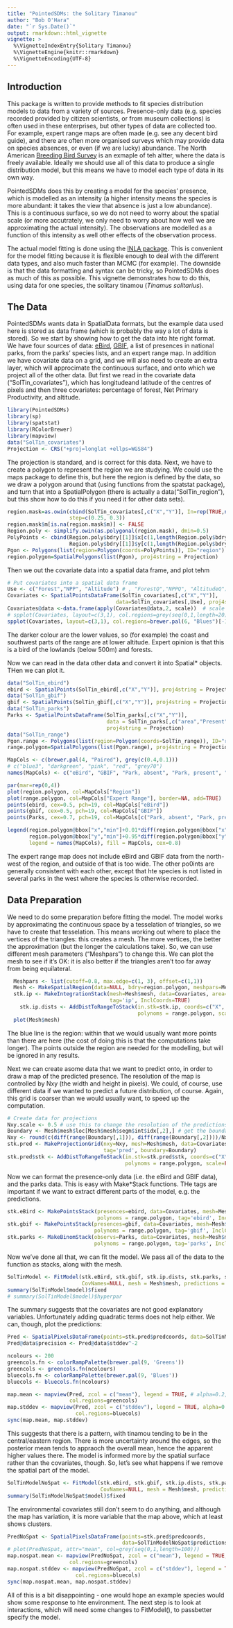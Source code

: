 ```yaml
---
title: "PointedSDMs: the Solitary Timanou"
author: "Bob O'Hara"
date: "`r Sys.Date()`"
output: rmarkdown::html_vignette
vignette: >
  %\VignetteIndexEntry{Solitary Timanou}
  %\VignetteEngine{knitr::rmarkdown}
  %\VignetteEncoding{UTF-8}
---
```


## Introduction

This package is written to provide methods to fit species distribution models to data from a variety of sources. Presence-only data (e.g. species recorded provided by citizen scientists, or from museum collections) is often used in these enterprises, but other types of data are collected too. For example, expert range maps are often made (e.g. see any decent bird guide), and there are often more organised surveys which may provide data on species absences, or even (if we are lucky) abundance. The North American [Breeding Bird Survey](https://www.pwrc.usgs.gov/bbs/) is an exmaple of teh altter, where the data is freely available. Ideally we should use all of this data to produce a single distribution model, but this means we have to model each type of data in its own way.

PointedSDMs does this by creating a model for the species' presence, which is modelled as an intensity (a higher intensity means the species is more abundant: it takes the view that absence is just a low abundance). This is a continuous surface, so we do not need to worry about the spatial scale (or more accutrately, we only need to worry about how well we are approximating the actual intensity). The observations are modelled as a function of this intensity as well other effects of the observation process. 

The actual model fitting is done using the [INLA package](http://www.r-inla.org/). This is convenient for the model fitting because it is flexible enough to deal with the different data types, and also much faster than MCMC (for example). The downside is that the data formatting and syntax can be tricky, so PointedSDMs does as much of this as possible. This vignette demonstrates how to do this, using data for one species, the solitary tinamou (*Tinamus solitarius*).

## The Data

PointedSDMs wants data in SpatialData formats, but the example data used here is stored as data frame (which is probably the way a lot of data is stored). So we start by showing how to get the data into hte right format. We have four sources of data: [eBird](http://ebird.org/content/ebird/), [GBIF](http://www.gbif.org/), a list of presences in national parks, from the parks' species lists, and an expert range map. In addition we have covariate data on a grid, and we will also need to create an extra layer, which will approcimate the continuous surface, and onto which we project all of the other data. But first we read in the covariate data ("SolTin_covariates"), which has longitudeand latitude of the centres of pixels and then three covariates: percentage of forest, Net Primary Productivity, and altitude.

```r

library(PointedSDMs)
library(sp)
library(spatstat)
library(RColorBrewer)
library(mapview)
data("SolTin_covariates")
Projection <- CRS("+proj=longlat +ellps=WGS84")
```

The projection is standard, and is correct for this data. Next, we have to create a polygon to represent the region we are studying. We could use the maps package to define this, but here the region is defined by the data, so we draw a polygon around that (using functions from the spatstat package), and turn that into a SpatialPolygon (there is actually a data("SolTin_region"), but this show how to do this if you need it for other data sets).

```r
region.mask=as.owin(cbind(SolTin_covariates[,c("X","Y")], In=rep(TRUE,nrow(SolTin_covariates))),
                    step=c(0.25, 0.3))
region.mask$m[is.na(region.mask$m)] <- FALSE
Region.poly <- simplify.owin(as.polygonal(region.mask), dmin=0.5)
PolyPoints <- cbind(Region.poly$bdry[[1]]$x[c(1,length(Region.poly$bdry[[1]]$x):1)],
                    Region.poly$bdry[[1]]$y[c(1,length(Region.poly$bdry[[1]]$y):1)])
Pgon <- Polygons(list(region=Polygon(coords=PolyPoints)), ID="region")
region.polygon=SpatialPolygons(list(Pgon), proj4string = Projection)
```

Then we out the covariate data into a spatial data frame, and plot tehm

```r
# Put covariates into a spatial data frame
Use <- c("Forest","NPP", "Altitude") # , "ForestQ","NPPQ", "AltitudeQ")
Covariates <- SpatialPointsDataFrame(SolTin_covariates[,c("X","Y")], 
                                   data=SolTin_covariates[,Use], proj4string = Projection)
Covariates@data <-data.frame(apply(Covariates@data,2, scale))  # scale the covariates
# spplot(Covariates, layout=c(3,1), col.regions=grey(seq(0,1,length=20)), key.space="right")
spplot(Covariates, layout=c(3,1), col.regions=brewer.pal(6, "Blues")[-1], key.space="right")

```

The darker colour are the lower values, so (for example) the coast and southwest parts of the range are at lower altitude. Expert opinion is that this is a bird of the lowlands (below 500m) and forests.

Now we can read in the data other data and convert it into Spatial* objects. THen we can plot it.

```r
data("SolTin_ebird")
ebird <- SpatialPoints(SolTin_ebird[,c("X","Y")], proj4string = Projection)
data("SolTin_gbif")
gbif <- SpatialPoints(SolTin_gbif[,c("X","Y")], proj4string = Projection)
data("SolTin_parks")
Parks <- SpatialPointsDataFrame(SolTin_parks[,c("X","Y")], 
                                data = SolTin_parks[,c("area","Present")],
                                proj4string = Projection)
data("SolTin_range")
Pgon.range <- Polygons(list(region=Polygon(coords=SolTin_range)), ID="range")
range.polygon=SpatialPolygons(list(Pgon.range), proj4string = Projection)

MapCols <- c(brewer.pal(4, "Paired"), grey(c(0.4,0.1)))
# c("blue3", "darkgreen", "pink", "red", "grey70")
names(MapCols) <- c("eBird", "GBIF", "Park, absent", "Park, present", "Region", "Expert Range")

par(mar=rep(0,4))
plot(region.polygon, col=MapCols["Region"])
plot(range.polygon, col=MapCols["Expert Range"], border=NA, add=TRUE)
points(ebird, cex=0.5, pch=19, col=MapCols["eBird"])
points(gbif, cex=0.5, pch=19, col=MapCols["GBIF"])
points(Parks, cex=0.7, pch=19, col=MapCols[c("Park, absent", "Park, present")][1+Parks@data$Present])

legend(region.polygon@bbox["x","min"]+0.01*diff(region.polygon@bbox["x",]),
       region.polygon@bbox["y","min"]+0.95*diff(region.polygon@bbox["y",]),
       legend = names(MapCols), fill = MapCols, cex=0.8)

```

The expert range map does not include eBird and GBIF data from the north-west of the region, and outside of that is too wide. The other po0ints are generally consistent with each other, except that hte species is not listed in several parks in the west where the species is otherwise recorded.

## Data Preparation

We need to do some preparation before fitting the model. The model works by approximating the continuous space by a tesselation of triangles, so we have to create that tesselation. This means working out where to place the vertices of the triangles: this creates a mesh. The more vertices, the better the approximation (but the longer the calculations take). So, we can use different mesh parameters ("Meshpars") to change this. We can plot the mesh to see if it's OK: it is also better if the triangles aren't too far away from being equilateral.

```r

  Meshpars <- list(cutoff=0.8, max.edge=c(1, 3), offset=c(1,1))
  Mesh <- MakeSpatialRegion(data=NULL, bdry=region.polygon, meshpars=Meshpars, proj = Projection)
  stk.ip <- MakeIntegrationStack(mesh=Mesh$mesh, data=Covariates, area=Mesh$w, 
                                 tag='ip', InclCoords=TRUE)
    stk.ip.dists <- AddDistToRangeToStack(in.stk=stk.ip, coords=c("X", "Y"), 
                                          polynoms = range.polygon, scale=FALSE)
  plot(Mesh$mesh)
```

The blue line is the region: within that we would usually want more points than there are here (the cost of doing this is that the computations take longer). The points outside the region are needed for the modelling, but will be ignored in any results.

Next we can create asome data that we want to predict onto, in order to draw a map of the predicted presence. The resolution of the map is controlled by Nxy (the width and height in pixels). We could, of course, use different data if we wanted to predict a future distribution, of course. Again, this grid is coarser than we would usually want, to speed up the computation.

```r
  
# Create data for projections
Nxy.scale <- 0.5 # use this to change the resolution of the predictions
Boundary <- Mesh$mesh$loc[Mesh$mesh$segm$int$idx[,2],] # get the boundary of the region
Nxy <- round(c(diff(range(Boundary[,1])), diff(range(Boundary[,2])))/Nxy.scale)
stk.pred <- MakeProjectionGrid(nxy=Nxy, mesh=Mesh$mesh, data=Covariates, 
                               tag='pred', boundary=Boundary)
stk.pred$stk <- AddDistToRangeToStack(in.stk=stk.pred$stk, coords=c("X", "Y"), 
                                      polynoms = range.polygon, scale=FALSE)

```

Now we can format the presence-only data (i.e. the eBird and GBIF data), and the parks data. This is easy with Make*Stack functions. THe tags are important if we want to extract different parts of the model, e.g. the predictions.

```r
  
stk.eBird <- MakePointsStack(presences=ebird, data=Covariates, mesh=Mesh$mesh, 
                             polynoms = range.polygon, tag='ebird', InclCoords=TRUE)
stk.gbif <- MakePointsStack(presences=gbif, data=Covariates, mesh=Mesh$mesh, 
                            polynoms = range.polygon, tag='gbif', InclCoords=TRUE)
stk.parks <- MakeBinomStack(observs=Parks, data=Covariates, mesh=Mesh$mesh, presname='Present', 
                            polynoms = range.polygon, tag='parks', InclCoords=TRUE)

```

Now we've done all that, we can fit the model. We pass all of the data to the function as stacks, along with the mesh.

```r
SolTinModel <- FitModel(stk.eBird, stk.gbif, stk.ip.dists, stk.parks, stk.pred$stk, 
                        CovNames=NULL, mesh = Mesh$mesh, predictions = TRUE)
summary(SolTinModel$model)$fixed
# summary(SolTinModel$model)$hyperpar
```

The summary suggests that the covariates are not good explanatory variables. Unfortunately adding quadratic terms does not help either. We can, though, plot the predictions:

```r

Pred <- SpatialPixelsDataFrame(points=stk.pred$predcoords, data=SolTinModel$predictions, proj4string=Projection)
Pred@data$precision <- Pred@data$stddev^-2

ncolours <- 200
greencols.fn <- colorRampPalette(brewer.pal(9, 'Greens'))
greencols <- greencols.fn(ncolours)
bluecols.fn <- colorRampPalette(brewer.pal(9, 'Blues'))
bluecols <- bluecols.fn(ncolours) 

map.mean <- mapview(Pred, zcol = c("mean"), legend = TRUE, # alpha=0.2, 
                    col.regions=greencols)
map.stddev <- mapview(Pred, zcol = c("stddev"), legend = TRUE, alpha=0.3, 
                      col.regions=bluecols)
sync(map.mean, map.stddev)


```

This suggests that there is a pattern, with tinamou tending to be in the central/eastern region. There is more uncertainty around the edges, so the posterior mean tends to appraoch the overall mean, hence the apparent higher values there. The model is informed more by the spatial surface rather than the covariates, though. So, let's see what happens if we remove the spatial part of the model.

```r
SolTinModelNoSpat <- FitModel(stk.eBird, stk.gbif, stk.ip.dists, stk.parks, stk.pred$stk, 
                              CovNames=NULL, mesh = Mesh$mesh, predictions = TRUE, spat.ind = NULL)
summary(SolTinModelNoSpat$model)$fixed
```

The environmental covariates still don't seem to do anything, and although the map has variation, it is more variable that the map above, which at least shows clusters.

```r
PredNoSpat <- SpatialPixelsDataFrame(points=stk.pred$predcoords, 
                                     data=SolTinModelNoSpat$predictions, proj4string=Projection)
# plot(PredNoSpat, attr="mean", col=grey(seq(0,1,length=100)))
map.nospat.mean <- mapview(PredNoSpat, zcol = c("mean"), legend = TRUE, # alpha=0.2, 
                    col.regions=greencols)
map.nospat.stddev <- mapview(PredNoSpat, zcol = c("stddev"), legend = TRUE, alpha=0.3, 
                      col.regions=bluecols)
sync(map.nospat.mean, map.nospat.stddev)

```

All of this is a bit disappointing - one would hope an example species would show some response to hte environment. The next step is to look at interactions, which will need some changes to FitModel(), to passbetter specify the model.



